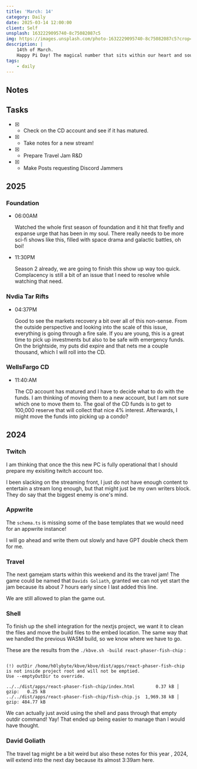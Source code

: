 ```yaml
---
title: 'March: 14'
category: Daily
date: 2025-03-14 12:00:00
client: Self
unsplash: 1632229095740-8c75082087c5
img: https://images.unsplash.com/photo-1632229095740-8c75082087c5?crop=entropy&cs=srgb&fm=jpg&ixid=MnwzNjM5Nzd8MHwxfHJhbmRvbXx8fHx8fHx8fDE2ODE3NDg2ODY&ixlib=rb-4.0.3&q=85
description: |
    14th of March.
    Happy Pi Day! The magical number that sits within our heart and soul.
tags:
    - daily
---
```



## Notes


## Tasks

- [X] - Check on the CD account and see if it has matured.
- [x] - Take notes for a new stream!
- [x] - Prepare Travel Jam R&D
- [x] - Make Posts requesting Discord Jammers

## 2025

### Foundation

-   06:00AM

    Watched the whole first season of foundation and it hit that firefly and expanse urge that has been in my soul.
    There really needs to be more sci-fi shows like this, filled with space drama and galactic battles, oh boi!

-   11:30PM

    Season 2 already, we are going to finish this show up way too quick.
    Complacency is still a bit of an issue that I need to resolve while watching that need.

### Nvdia Tar Rifts

-   04:37PM

    Good to see the markets recovery a bit over all of this non-sense.
    From the outside perspective and looking into the scale of this issue, everything is going through a fire sale.
    If you are young, this is a great time to pick up investments but also to be safe with emergency funds.
    On the brightside, my puts did expire and that nets me a couple thousand, which I will roll into the CD.


### WellsFargo CD

-   11:40:AM

    The CD account has matured and I have to decide what to do with the funds.
    I am thinking of moving them to a new account, but I am not sure which one to move them to.
    The goal of the CD funds is to get to 100,000 reserve that will collect that nice 4% interest.
    Afterwards, I might move the funds into picking up a condo?


## 2024

### Twitch

I am thinking that once the this new PC is fully operational that I should prepare my exisiting twitch account too.

I been slacking on the streaming front, I just do not have enough content to entertain a stream long enough, but that might just be my own writers block.
They do say that the biggest enemy is one's mind.



### Appwrite

The `schema.ts` is missing some of the base templates that we would need for an appwrite instance!

I will go ahead and write them out slowly and have GPT double check them for me.

### Travel

The next gamejam starts within this weekend and its the travel jam!
The game could be named that `Davids Goliath`, granted we can not yet start the jam because its about 7 hours early since I last added this line.

We are still allowed to plan the game out.



### Shell

To finish up the shell integration for the nextjs project, we want it to clean the files and move the build files to the embed location.
The same way that we handled the previous WASM build, so we know where we have to go.

These are the results from the `./kbve.sh -build react-phaser-fish-chip` :

```

(!) outDir /home/h0lybyte/kbve/kbve/dist/apps/react-phaser-fish-chip is not inside project root and will not be emptied.
Use --emptyOutDir to override.

../../dist/apps/react-phaser-fish-chip/index.html        0.37 kB │ gzip:   0.25 kB
../../dist/apps/react-phaser-fish-chip/fish-chip.js  1,969.38 kB │ gzip: 484.77 kB

```

We can actually just avoid using the shell and pass through that empty outdir command! Yay!
That ended up being easier to manage than I would have thought.

### David Goliath

The travel tag might be a bit weird but also these notes for this year , 2024, will extend into the next day because its almost 3:39am here.

